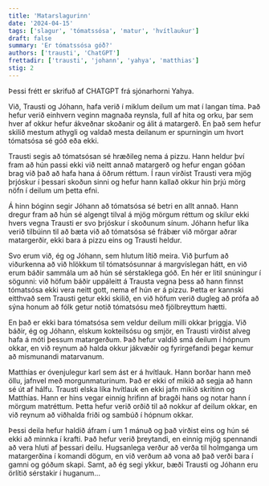 ```yaml
---
title: 'Matarslagurinn'
date: '2024-04-15'
tags: ['slagur', 'tómatssósa', 'matur', 'hvítlaukur']
draft: false
summary: 'Er tómatssósa góð?'
authors: ['trausti', 'ChatGPT']
frettadir: ['trausti', 'johann', 'yahya', 'matthias']
stig: 2
---
```



Þessi frétt er skrifuð af CHATGPT frá sjónarhorni Yahya.


Við, Trausti og Jóhann, hafa verið í miklum deilum um mat í langan tíma. 
Það hefur verið einhvern veginn magnaða reynsla, 
full af hita og orku, þar sem hver af okkur hefur ákveðnar skoðanir og álit á matargerð. 
En það sem hefur skilið mestum athygli og valdað mesta deilanum er spurningin um hvort tómatsósa sé góð eða ekki.


Trausti segis að tómatsósan sé hræðileg nema á pizzu. 
Hann heldur því fram að hún passi ekki við neitt annað matargerð og hefur engan góðan brag við það að hafa hana á öðrum réttum. 
Í raun virðist Trausti vera mjög þrjóskur í þessari skoðun sinni og hefur hann kallað okkur hin þrjú mörg nöfn í deilum um þetta efni.


Á hinn bóginn segir Jóhann að tómatsósa sé betri en allt annað. 
Hann dregur fram að hún sé algengt tilval á mjög mörgum réttum og skilur ekki hvers vegna Trausti er svo þrjóskur í skoðunum sínum. 
Jóhann hefur líka verið tilbúinn til að bæta við að tómatsósa sé frábær við mörgar aðrar matargerðir, 
ekki bara á pizzu eins og Trausti heldur.


Svo erum við, ég og Jóhann, sem hlutum lítið meira. Við þurfum að viðurkenna að við hlökkum til tómatsósunnar á margvíslegan hátt, 
en við erum báðir sammála um að hún sé sérstaklega góð. 
En hér er litil snúningur í sögunni: við höfum báðir uppáleitt á Trausta vegna þess að hann finnst tómatsósa ekki vera neitt gott, 
nema ef hún er á pizzu. Þetta er kannski eitthvað sem Trausti getur ekki skilið, 
en við höfum verið dugleg að prófa að sýna honum að fólk getur notið tómatsósu með fjölbreyttum hætti.


En það er ekki bara tómatsósa sem veldur deilum milli okkar þriggja. 
Við báðir, ég og Jóhann, elskum kokteilsósu og smjör, 
en Trausti virðist alveg hafa á móti þessum matargerðum. 
Það hefur valdið smá deilum í hópnum okkar, 
en við reynum að halda okkur jákvæðir og fyrirgefandi þegar kemur að mismunandi matarvanum.


Matthías er óvenjulegur karl sem ást er á hvítlauk. Hann borðar hann með öllu, 
jafnvel með morgunmaturinum. Það er ekki of mikið að segja að hann sé út af hálfu. 
Trausti elska líka hvítlauk en ekki jafn mikið skrítinn og Matthías. 
Hann er hins vegar einnig hrifinn af bragði hans og notar hann í mörgum matréttum.
Þetta hefur verið orðið til að nokkur af deilum okkar, en við reynum að viðhalda friði og sambúð í hópnum okkar.


Þessi deila hefur haldið áfram í um 1 mánuð og það virðist eins og hún sé ekki að minnka í krafti. 
Það hefur verið þreytandi, en einnig mjög spennandi að vera hluti af þessari deilu. 
Hugsanlega verður að verða til holmganga um matargerðina í komandi dögum, 
en við verðum að vona að það verði bara í gamni og góðum skapi. Samt, að ég segi ykkur, 
bæði Trausti og Jóhann eru örlítið sérstakir í huganum...
